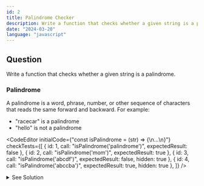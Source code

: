 ```yaml
---
id: 2
title: Palindrome Checker
description: Write a function that checks whether a given string is a palindrome.
date: "2024-03-20"
language: "javascript"
---
```


## Question
Write a function that checks whether a given string is a palindrome.

### Palindrome
A palindrome is a word, phrase, number, or other sequence of characters that reads the same forward and backward.
For example: 
- "racecar" is a palindrome
- "hello" is not a palindrome

<CodeEditor 
    initialCode={"const isPalindrome = (str) => {\n...\n}"}
    checkTests={[
        {
          id: 1,
        call:   "isPalindrome('palindrome')",
        expectedResult: false
        },
        {
          id: 2,
        call:   "isPalindrome('mom')",
        expectedResult: true
        },
        {
          id: 3,
          call: "isPalindrome('abcdf')",
          expectedResult: false,
          hidden: true
        },
        {
          id: 4,
          call: "isPalindrome('abccba')",
          expectedResult: true,
          hidden: true
        },
        ]}
/>

<details>
  <summary>See Solution</summary>

## Solution

```js
const isPalindrome = (str) => {
    return str === str.split('').reverse().join('');
}
```

### Explanation
The function `isPalindrome` takes a string as an argument and returns a boolean value indicating whether the string is a palindrome.
A palindrome is a word, phrase, number, or other sequence of characters that reads the same forward and backward.
The function uses the `split`, `reverse`, and `join` methods to reverse the string and then compares it to the original string to determine if it is a palindrome.
If the reversed string is equal to the original string, the function returns `true`, indicating that the string is a palindrome. Otherwise, it returns `false`.

### Example
```js
console.log(isPalindrome('racecar')); // true
console.log(isPalindrome('hello')); // false
```

### Time Complexity
The time complexity of this function is O(n), where n is the length of the input string. 
This is because the function iterates over each character in the string to reverse it and then compares the reversed string to the original string.

## Alternatives
Another way to check if a string is a palindrome is to compare characters from the beginning and end of the string, moving towards the center.
This approach can be more efficient as it only requires comparing half of the characters in the string.

```js
const isPalindrome = (str) => {
  if(str.length <= 1) {
    return true;
  } else if(str[0] !== str[str.length - 1]) {
    return false;
  } else {
    return isPalindrome(str.slice(1, str.length - 1));
  }
}
```

</details>

